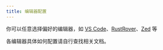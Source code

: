 ```yaml
---
title: 编辑器配置
---
```


<p>你可以任意选择偏好的编辑器，如 <a href="https://code.visualstudio.com/" target="_blank">VS Code</a>、<a
    href="https://www.jetbrains.com/rust/" target="_blank">RustRover</a>、<a href="https://zed.dev/" target="_blank">Zed</a> 等</p>

<p>各编辑器具体如何配置请自行查找相关文档。</p>